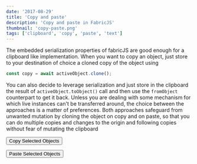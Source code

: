 ```yaml
---
date: '2017-08-29'
title: 'Copy and paste'
description: 'Copy and paste in FabricJS'
thumbnail: 'copy-paste.png'
tags: ['clipboard', 'copy', 'paste', 'text']
---
```



The embedded serialization properties of fabricJS are good enough for a clipboard like implementation. When you want to copy an object, just store to your destination of choice a cloned copy of the object using

```js
const copy = await activeObject.clone();
```

You can also decide to leverage serialization and just store in the clipboard the result of `activeObject.toObject()` call and then use the `fromObject` counterpart to get it back. Unless you are dealing with some mechanism for which live instances can't be transferred around, the choice between the approaches is a matter of preferences.
Both approaches safeguard from unwanted mutation by cloning the object on copy and on paste, so that you can do multiple copies and changes to the origin and following copies without fear of mutating the clipboard

<div className="controls">
  <p>
    <button id="copy">Copy Selected Objects</button>
  </p>
  <p>
    <button id="paste">Paste Selected Objects</button>
  </p>
</div>
<CodeEditor code={code} canvasId="test1" client:idle>
    <canvas  width="600" height="500" id="test1"></canvas>
</CodeEditor>
